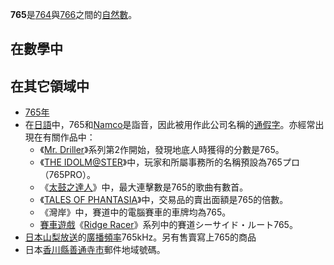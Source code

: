 {{noteTA|G1=Math}}
{{整数
| other list = {{Numbers digits|digit=10}}
| 质因数分解 = <math>3^2 \times 5 \times 17</math>
| 罗马数字 = DCCLXV
| 二进制 = 1011111101
| 十六进制 = 2FD
}}
'''765'''是[[764|764]]與[[766|766]]之間的[[自然數|自然數]]。

== 在數學中 ==
{{數字性質|use math=yes}}

== 在其它領域中 ==
* [[765年|765年]]
* 在[[日語|日語]]中，765和[[Namco|Namco]]是詣音，因此被用作此公司名稱的[[通假字|通假字]]。亦經常出現在有關作品中：
** 《[[Mr._Driller|Mr. Driller]]》系列第2作開始，發現地底人時獲得的分數是765。
** 《[[THE_IDOLM@STER|THE IDOLM@STER]]》中，玩家和所屬事務所的名稱預設為765プロ （765PRO）。
** 《[[太鼓之達人|太鼓之達人]]》中，最大連擊數是765的歌曲有數首。
** 《[[TALES_OF_PHANTASIA|TALES OF PHANTASIA]]》中，交易品的賣出面額是765的倍數。
** 《灣岸》中，賽道中的電腦賽車的車牌均為765。
** [[賽車遊戲|賽車遊戲]]《[[Ridge_Racer|Ridge Racer]]》系列中的賽道シーサイド・ルート765。
* [[日本|日本]][[山梨放送|山梨放送]]的[[廣播|廣播]][[頻率|頻率]]765kHz。另有售賣寫上765的商品
* 日本[[香川縣|香川縣]][[善通寺市|善通寺市]]郵件地域號碼。